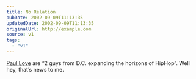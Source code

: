 ```yaml
---
title: No Relation
pubDate: 2002-09-09T11:13:35
updatedDate: 2002-09-09T11:13:35
originalUrl: http://example.com
source: v1
tags:
  - "v1"
---
```


[Paul Love][1] are &#8220;2 guys from D.C. expanding the horizons of HipHop&#8221;. Well hey, that&#8217;s news to me.

[1]: http://artists3.iuma.com/IUMA/Bands/Paul_Love/ "IUMA: Paul Love"

